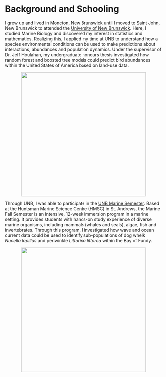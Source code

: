 # Background and Schooling {.unnumbered}

I grew up and lived in Moncton, New Brunswick until I moved to Saint John, New Brunswick to attended the [University of New Brunswick](https://www.unb.ca/). Here, I studied Marine Biology and discovered my interest in statistics and mathematics. Realizing this, I applied my time at UNB to understand how a species environmental conditions can be used to make predictions about interactions, abundances and population dynamics. Under the supervisor of Dr. Jeff Houlahan, my undergraduate honours thesis investigated how random forest and boosted tree models could predict bird abundances within the United States of America based on land-use data.

<center>![](images/IMG_1622.JPG){width="400"}</center>

Through UNB, I was able to participate in the [UNB Marine Semester](https://www.unb.ca/saintjohn/sase/dept/bio-sciences/programs/marine-semester.html). Based at the Huntsman Marine Science Centre (HMSC) in St. Andrews, the Marine Fall Semester is an intensive, 12-week immersion program in a marine setting. It provides students with hands-on study experience of diverse marine organisms, including mammals (whales and seals), algae, fish and invertebrates. Through this program, I investigated how wave and ocean current data could be used to identify sub-populations of dog whelk *Nucella lapillus* and periwinkle *Littorina littorea* within the Bay of Fundy.

<center>![](images/unspecified-1.jpg){width="400"}</center>
